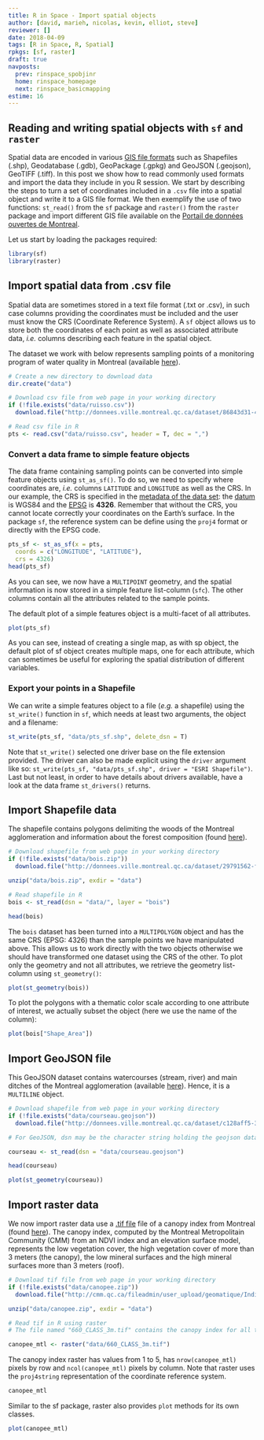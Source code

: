 ```yaml
---
title: R in Space - Import spatial objects
author: [david, marieh, nicolas, kevin, elliot, steve]
reviewer: []
date: 2018-04-09
tags: [R in Space, R, Spatial]
rpkgs: [sf, raster]
draft: true
navposts:
  prev: rinspace_spobjinr
  home: rinspace_homepage
  next: rinspace_basicmapping
estime: 16
---
```



## Reading and writing spatial objects with `sf` and `raster`

Spatial data are encoded in various [GIS file formats](https://en.wikipedia.org/wiki/GIS_file_formats)
such as Shapefiles (.shp), Geodatabase (.gdb), GeoPackage (.gpkg) and GeoJSON (.geojson),
GeoTIFF (.tiff). In this post we show how to read commonly used formats and
import the data they include in you R session. We start by describing the steps
to turn a set of coordinates included in a `.csv` file into a spatial object and
write it to a GIS file format. We then exemplify the use of two functions:
`st_read()` from the `sf` package and `raster()` from the `raster` package and
import different GIS file available on the [Portail de données ouvertes de
Montreal](http://donnees.ville.montreal.qc.ca/dataset).

Let us start by loading the packages required:

```r
library(sf)
library(raster)
```

## Import spatial data from .csv file

Spatial data are sometimes stored in a text file format (.txt or .csv), in such
case columns providing the coordinates must be included and the user must know
the CRS (Coordinate Reference System). A `sf` object allows us to store both
the coordinates of each point as well as associated attribute data, *i.e.*
columns describing each feature in the spatial object.

The dataset we work with below represents sampling points of a monitoring
program of water quality in Montreal (available [here](http://donnees.ville.montreal.qc.ca/dataset/rsma-points-d-echantillonnage-ruisso/resource/adad6c48-fb48-40fc-a031-1ac870d978b4)).


```r
# Create a new directory to download data
dir.create("data")

# Download csv file from web page in your working directory
if (!file.exists("data/ruisso.csv"))
  download.file("http://donnees.ville.montreal.qc.ca/dataset/86843d31-4251-4002-b10d-620aaa751092/resource/adad6c48-fb48-40fc-a031-1ac870d978b4/download/scri03.-infor03.02-informatique03.02.07-donneesouvertesrsmaruissostationsstations_ruisso.csv", destfile = "data/ruisso.csv")

# Read csv file in R
pts <- read.csv("data/ruisso.csv", header = T, dec = ",")
```



### Convert a data frame to simple feature objects

The data frame containing sampling points can be converted into simple feature
objects using `st_as_sf()`. To do so, we need to specify where coordinates are,
*i.e.* columns `LATITUDE` and `LONGITUDE` as well as the CRS. In our example,
the CRS is specified in the [metadata of the data set](http://donnees.ville.montreal.qc.ca/dataset/rsma-points-d-echantillonnage-ruisso/resource/adad6c48-fb48-40fc-a031-1ac870d978b4): the [datum](http://www.nrcan.gc.ca/node/9791) is WGS84 and the [EPSG](http://www.epsg.org/) is **4326**.
Remember that without the CRS, you cannot locate correctly your coordinates on the
Earth’s surface. In the package `sf`, the reference system can be define using
the `proj4` format or directly with the EPSG code.


```r
pts_sf <- st_as_sf(x = pts,
  coords = c("LONGITUDE", "LATITUDE"),
  crs = 4326)
head(pts_sf)
```

As you can see, we now have a `MULTIPOINT` geometry, and the spatial information
is now stored in a simple feature list-column (`sfc`). The other columns contain
all the attributes related to the sample points.

The default plot of a simple features object is a multi-facet of all attributes.

```r
plot(pts_sf)  
```

As you can see, instead of creating a single map, as with sp object, the
default plot of sf object creates multiple maps, one for each attribute,
which can sometimes be useful for exploring the spatial distribution of different
variables.


### Export your points in a Shapefile

We can write a simple features object to a file (*e.g.* a shapefile) using the
`st_write()` function in `sf`, which needs at least two arguments, the object
and a filename:

```r
st_write(pts_sf, "data/pts_sf.shp", delete_dsn = T)
```

Note that `st_write()` selected one driver base on the file extension provided.
The driver can also be made explicit using the `driver` argument like so:
`st_write(pts_sf, "data/pts_sf.shp", driver = "ESRI Shapefile")`. Last but not
least, in order to have details about drivers available, have a look at the data
frame `st_drivers()` returns.



## Import Shapefile data

The shapefile contains polygons delimiting the woods of the Montreal
agglomeration and information about the forest composition (found
[here](http://donnees.ville.montreal.qc.ca/dataset/29791562-f050-401e-b405-5c1fbf427f65)).


```r
# Download shapefile from web page in your working directory
if (!file.exists("data/bois.zip"))
  download.file("http://donnees.ville.montreal.qc.ca/dataset/29791562-f050-401e-b405-5c1fbf427f65/resource/9fa20d3a-5dee-43d6-9bc9-5d86fe225e16/download/bois.zip", destfile = "data/bois.zip")

unzip("data/bois.zip", exdir = "data")

# Read shapefile in R
bois <- st_read(dsn = "data/", layer = "bois")

head(bois)
```

The `bois` dataset has been turned into a `MULTIPOLYGON` object and has the same
CRS (EPSG: 4326) than the sample points we have manipulated above. This allows
us to work directly with the two objects otherwise we should have transformed
one dataset using the CRS of the other. To plot only the geometry and not all
attributes, we retrieve the geometry list-column using `st_geometry()`:

```r
plot(st_geometry(bois))
```

To plot the polygons with a thematic color scale according to one attribute of
interest, we actually subset the object (here we use the name of the column):

```r
plot(bois["Shape_Area"])
```


## Import GeoJSON file

This GeoJSON dataset contains watercourses (stream, river) and main ditches of
the Montreal agglomeration (available [here](http://donnees.ville.montreal.qc.ca/dataset/c128aff5-325c-4599-ab66-1c9d0b3abc94)). Hence, it is a `MULTILINE` object.

```r
# Download shapefile from web page in your working directory
if (!file.exists("data/courseau.geojson"))
  download.file("http://donnees.ville.montreal.qc.ca/dataset/c128aff5-325c-4599-ab66-1c9d0b3abc94/resource/0f64976e-19c1-4d29-bcc5-4b663a392617/download/courseau.geojson", destfile="data/courseau.geojson")

# For GeoJSON, dsn may be the character string holding the geojson data

courseau <- st_read(dsn = "data/courseau.geojson")

head(courseau)

plot(st_geometry(courseau))
```



## Import raster data

We now import raster data use a [.tif file](https://en.wikipedia.org/wiki/TIFF)
file of a canopy index from Montreal (found [here](http://cmm.qc.ca/donnees-et-territoire/observatoire-grand-montreal/produits-cartographiques/donnees-georeferencees/)).
The canopy index, computed by the Montreal Metropolitain Community (CMM) from
an NDVI index and an elevation surface model, represents the low vegetation
cover, the high vegetation cover of more than 3 meters (the canopy), the low
mineral surfaces and the high mineral surfaces more than 3 meters (roof).


```r
# Download tif file from web page in your working directory
if (!file.exists("data/canopee.zip"))
  download.file("http://cmm.qc.ca/fileadmin/user_upload/geomatique/IndiceCanopee/2015/660_Canopee2015_3m.zip", destfile="data/canopee.zip")

unzip("data/canopee.zip", exdir = "data")

# Read tif in R using raster
# The file named "660_CLASS_3m.tif" contains the canopy index for all the Montreal area, so we can read this file only

canopee_mtl <- raster("data/660_CLASS_3m.tif")
```

The canopy index raster has values from 1 to 5, has `nrow(canopee_mtl)` pixels
by row and `ncol(canopee_mtl)` pixels by column. Note that raster uses the
`proj4string` representation of the coordinate reference system.

```r
canopee_mtl
```

Similar to the sf package, raster also provides `plot` methods for its own classes.

```r
plot(canopee_mtl)
```
